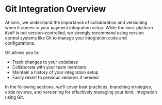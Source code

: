 # Git Integration Overview

At lomi., we understand the importance of collaboration and versioning when it comes to your payment integration setup. While the lomi. platform itself is not version-controlled, we strongly recommend using version control systems like Git to manage your integration code and configurations.

Git allows you to:
- Track changes to your codebase
- Collaborate with your team members
- Maintain a history of your integration setup
- Easily revert to previous versions if needed

In the following sections, we'll cover best practices, branching strategies, code reviews, and versioning for effectively managing your lomi. integration using Git.